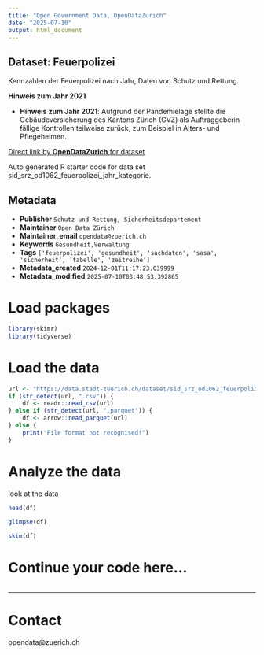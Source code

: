 ```yaml
---
title: "Open Government Data, OpenDataZurich"
date: "2025-07-10"
output: html_document
---
```


## Dataset: Feuerpolizei

Kennzahlen der Feuerpolizei nach Jahr, Daten von Schutz und Rettung.

**Hinweis zum Jahr 2021**

- **Hinweis zum Jahr 2021**: 
Aufgrund der Pandemielage stellte die Gebäudeversicherung des Kantons Zürich (GVZ) als Auftraggeberin fällige Kontrollen teilweise zurück, zum Beispiel in Alters- und Pflegeheimen. 

[]()



[Direct link by **OpenDataZurich** for dataset](https://data.stadt-zuerich.ch/dataset/sid_srz_od1062_feuerpolizei_jahr_kategorie)

Auto generated R starter code for data set sid_srz_od1062_feuerpolizei_jahr_kategorie.

## Metadata

- **Publisher** `Schutz und Rettung, Sicherheitsdepartement`
- **Maintainer** `Open Data Zürich`
- **Maintainer_email** `opendata@zuerich.ch`
- **Keywords** `Ge­sund­heit,Ver­walt­ung`
- **Tags** `['feuerpolizei', 'gesundheit', 'sachdaten', 'sasa', 'sicherheit', 'tabelle', 'zeitreihe']`
- **Metadata_created** `2024-12-01T11:17:23.039999`
- **Metadata_modified** `2025-07-10T03:48:53.392865`


# Load packages

```r
library(skimr)
library(tidyverse)
```

# Load the data

```r
url <- "https://data.stadt-zuerich.ch/dataset/sid_srz_od1062_feuerpolizei_jahr_kategorie/download/GES106OD1062.csv"
if (str_detect(url, ".csv")) {
    df <- readr::read_csv(url)
} else if (str_detect(url, ".parquet")) {
    df <- arrow::read_parquet(url)
} else {
    print("File format not recognised!")
}
```

# Analyze the data

look at the data
```r
head(df)
```

```r
glimpse(df)
```

```r
skim(df)
```

# Continue your code here...

```r

```

------------------------------------------------------------------------

# Contact

opendata@zuerich.ch
